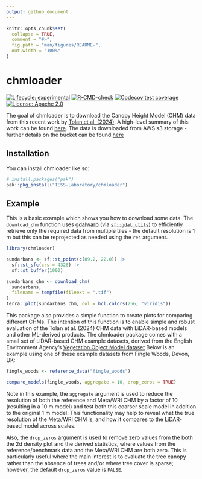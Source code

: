 ```yaml
---
output: github_document
---
```


<!-- README.md is generated from README.Rmd. Please edit that file -->

```r
knitr::opts_chunk$set(
  collapse = TRUE,
  comment = "#>",
  fig.path = "man/figures/README-",
  out.width = "100%"
)
```

# chmloader

<!-- badges: start -->
[![Lifecycle: experimental](https://img.shields.io/badge/lifecycle-experimental-orange.svg)](https://lifecycle.r-lib.org/articles/stages.html#experimental)
[![R-CMD-check](https://github.com/Permian-Global-Research/chmloader/actions/workflows/R-CMD-check.yaml/badge.svg)](https://github.com/Permian-Global-Research/chmloader/actions/workflows/R-CMD-check.yaml)
[![Codecov test coverage](https://codecov.io/gh/TESS-Laboratory/chmloader/branch/main/graph/badge.svg)](https://app.codecov.io/gh/TESS-Laboratory/chmloader?branch=main)
[![License: Apache 2.0](https://img.shields.io/badge/License-Apache_2.0-blue.svg)](https://opensource.org/license/apache-2-0)
<!-- badges: end -->

The goal of chmloader is to download the Canopy Height Model (CHM) data
from this recent work by [Tolan et al. (2024)](https://www.sciencedirect.com/science/article/pii/S003442572300439X).
A high-level summary of this work can be found
[here](https://sustainability.fb.com/blog/2024/04/22/using-artificial-intelligence-to-map-the-earths-forests/).
The data is downloaded from AWS s3 storage - further details on the bucket can 
be found [here](https://registry.opendata.aws/dataforgood-fb-forests/)

## Installation

You can install chmloader like so:

``` r
# install.packages("pak")
pak::pkg_install("TESS-Laboratory/chmloader")
```

## Example

This is a basic example which shows you how to download some data. The
`download_chm` function uses
[gdalwarp](https://gdal.org/programs/gdalwarp.html) (via
[`sf::gdal_utils`](https://r-spatial.github.io/sf/reference/gdal_utils.html))
to efficiently retrieve only the required data from multiple
tiles - the default resolution is 1 m but this can be reprojected as
needed using the `res` argument.

```r
library(chmloader)

sundarbans <- sf::st_point(c(89.2, 22.0)) |>
  sf::st_sfc(crs = 4326) |>
  sf::st_buffer(1000)

sundarbans_chm <- download_chm(
  sundarbans,
  filename = tempfile(fileext = ".tif")
)
terra::plot(sundarbans_chm, col = hcl.colors(256, "viridis"))
```

This package also provides a simple function to create plots for
comparing different CHMs. The intention of this function is to enable
simple and robust evaluation of the Tolan et al. (2024) CHM data with
LiDAR-based models and other ML-derived products. The chmloader package
comes with a small set of LiDAR-based CHM example datasets, derived from
the English Environment Agency’s 
[Vegetation Object Model dataset](https://www.data.gov.uk/dataset/227ab487-e8f2-4cbb-b26a-9e6d3b662265/lidar-vegetation-object-model-vom)
Below is an example using one of these example datasets from Fingle
Woods, Devon, UK:

```r
fingle_woods <- reference_data("fingle_woods")

compare_models(fingle_woods, aggregate = 10, drop_zeros = TRUE)
```

Note in this example, the `aggregate` argument is used to reduce the
resolution of both the reference and Meta/WRI CHM by a factor of 10
(resulting in a 10 m model) and test both this coarser scale model in
addition to the original 1 m model. This functionality may help to
reveal what the true resolution of the Meta/WRI CHM is, and how it
compares to the LiDAR-based model across scales.

Also, the `drop_zeros` argument is used to remove zero values from the
both the 2d density plot and the derived statistics, where values from
the reference/benchmark data and the Meta/WRI CHM are both zero. This is
particularly useful where the main interest is to evaluate the tree
canopy rather than the absence of trees and/or where tree cover is
sparse; however, the default `drop_zeros` value is `FALSE`.  




